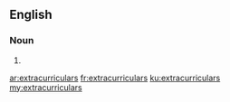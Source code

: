 ==English==

===Noun===
{{head|en|plural}}

# {{plural of|extracurricular|lang=en}}

[[ar:extracurriculars]]
[[fr:extracurriculars]]
[[ku:extracurriculars]]
[[my:extracurriculars]]